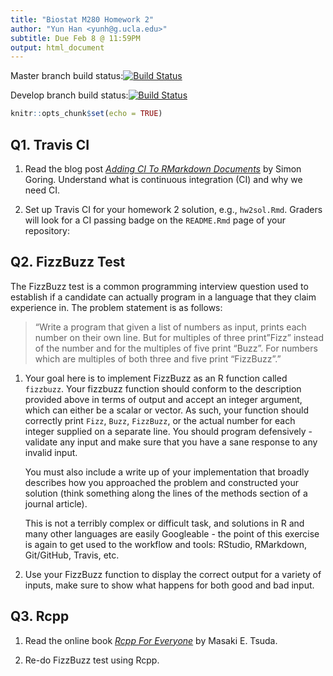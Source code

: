 ```yaml
---
title: "Biostat M280 Homework 2"
author: "Yun Han <yunh@g.ucla.edu>"
subtitle: Due Feb 8 @ 11:59PM
output: html_document
---
```


Master branch build status:[![Build Status](https://travis-ci.com/EudoraHan/biostat-m280-2019-winter.svg?token=XiFHfxYNrzo9Cf97wLfb&branch=master)](https://travis-ci.com/EudoraHan/biostat-m280-2019-winter)

Develop branch build status:[![Build Status](https://travis-ci.com/EudoraHan/biostat-m280-2019-winter.svg?token=XiFHfxYNrzo9Cf97wLfb&branch=develop)](https://travis-ci.com/EudoraHan/biostat-m280-2019-winter)

```r
knitr::opts_chunk$set(echo = TRUE)
```



## Q1. Travis CI

1. Read the blog post [_Adding CI To RMarkdown Documents_](http://www.goring.org/resources/Adding_CI_To_RMarkdown.html) by Simon Goring. Understand what is continuous integration (CI) and why we need CI.

2. Set up Travis CI for your homework 2 solution, e.g., `hw2sol.Rmd`. Graders will look for a CI passing badge on the `README.Rmd` page of your repository:



## Q2. FizzBuzz Test

The FizzBuzz test is a common programming interview question used to establish if a candidate can actually program in a language that they claim experience in. The problem statement is as follows:

> "Write a program that given a list of numbers as input, prints each number on their own line. But for multiples of three print "Fizz" instead of the number and for the multiples of five print “Buzz”. For numbers which are multiples of both three and five print “FizzBuzz”."

1. Your goal here is to implement FizzBuzz as an R function called `fizzbuzz`. Your fizzbuzz function should conform to the description provided above in terms of output and accept an integer argument, which can either be a scalar or vector. As such, your function should correctly print `Fizz`, `Buzz`, `FizzBuzz`, or the actual number for each integer supplied on a separate line. You should program defensively - validate any input and make sure that you have a sane response to any invalid input.

    You must also include a write up of your implementation that broadly describes how you approached the problem and constructed your solution (think something along the lines of the methods section of a journal article).

    This is not a terribly complex or difficult task, and solutions in R and many other languages are easily Googleable - the point of this exercise is again to get used to the workflow and tools: RStudio, RMarkdown, Git/GitHub, Travis, etc.

2. Use your FizzBuzz function to display the correct output for a variety of inputs, make sure to show what happens for both good and bad input. 

## Q3. Rcpp

1. Read the online book [_Rcpp For Everyone_](https://teuder.github.io/rcpp4everyone_en/) by Masaki E. Tsuda.

2. Re-do FizzBuzz test using Rcpp. 

